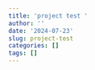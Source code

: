```yaml
---
title: 'project test '
author: ''
date: '2024-07-23'
slug: project-test
categories: []
tags: []
---
```

